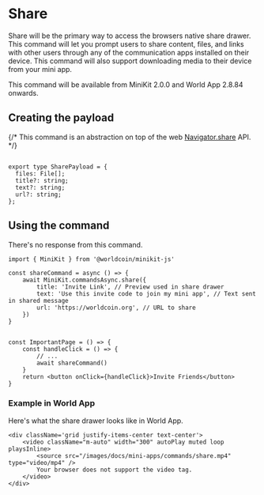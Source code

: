 # Share

Share will be the primary way to access the browsers native share drawer. 
This command will let you prompt users to share content, files, and links with other users through
any of the communication apps installed on their device. This command will also support downloading media to their device from your mini app. 

This command will be available from MiniKit 2.0.0 and World App 2.8.84 onwards.

## Creating the payload

{/* This command is an abstraction on top of the web [Navigator.share](https://developer.mozilla.org/en-US/docs/Web/API/Navigator/share) API. */}

```tsx {{ title: 'app/page.tsx' }}

export type SharePayload = {
  files: File[];
  title?: string;
  text?: string;
  url?: string;
};
```

## Using the command

There's no response from this command.

```tsx {{ title: 'app/page.tsx' }}
import { MiniKit } from '@worldcoin/minikit-js'

const shareCommand = async () => {
	await MiniKit.commandsAsync.share({
		title: 'Invite Link', // Preview used in share drawer
		text: 'Use this invite code to join my mini app', // Text sent in shared message
		url: 'https://worldcoin.org', // URL to share
	})
}


const ImportantPage = () => {
	const handleClick = () => {
		// ...
		await shareCommand()
	}
	return <button onClick={handleClick}>Invite Friends</button>
}

```
### Example in World App
Here's what the share drawer looks like in World App.

    <div className='grid justify-items-center text-center'>
        <video className="m-auto" width="300" autoPlay muted loop playsInline>
            <source src="/images/docs/mini-apps/commands/share.mp4" type="video/mp4" />
    		Your browser does not support the video tag.
    	</video>
    </div>

